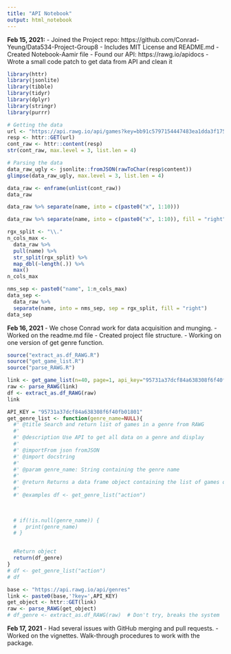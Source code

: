 ```yaml
---
title: "API Notebook"
output: html_notebook
---
```


**Feb 15, 2021:**
- Joined the Project repo: https://github.com/Conrad-Yeung/Data534-Project-Group8
  - Includes MIT License and README.md
- Created Notebook-Aamir file
- Found our API: https://rawg.io/apidocs
- Wrote a small code patch to get data from API and clean it

```r
library(httr)
library(jsonlite)
library(tibble)
library(tidyr)
library(dplyr)
library(stringr)
library(purrr)

# Getting the data
url <- "https://api.rawg.io/api/games?key=bb91c5797154447483ea1dda3f17574e&page_size=20&page=3"
resp <- httr::GET(url)
cont_raw <- httr::content(resp)
str(cont_raw, max.level = 3, list.len = 4)

# Parsing the data
data_raw_ugly <- jsonlite::fromJSON(rawToChar(resp$content))
glimpse(data_raw_ugly, max.level = 3, list.len = 4)

data_raw <- enframe(unlist(cont_raw))
data_raw

data_raw %>% separate(name, into = c(paste0("x", 1:10)))

data_raw %>% separate(name, into = c(paste0("x", 1:10)), fill = "right")

rgx_split <- "\\."
n_cols_max <-
  data_raw %>%
  pull(name) %>% 
  str_split(rgx_split) %>% 
  map_dbl(~length(.)) %>% 
  max()
n_cols_max

nms_sep <- paste0("name", 1:n_cols_max)
data_sep <-
  data_raw %>% 
  separate(name, into = nms_sep, sep = rgx_split, fill = "right")
data_sep
```

**Feb 16, 2021**
- We chose Conrad work for data acquisition and munging.
- Worked on the readme.md file
- Created project file structure.
- Working on one version of get genre function.

```r
source("extract_as.df_RAWG.R")
source("get_game_list.R")
source("parse_RAWG.R")

link <- get_game_list(n=40, page=1, api_key="95731a37dcf84a638308f6f40fb01801")
raw <- parse_RAWG(link)
df <- extract_as.df_RAWG(raw)
link
```


```r
API_KEY = "95731a37dcf84a638308f6f40fb01801"
get_genre_list <- function(genre_name=NULL){
  #' @title Search and return list of games in a genre from RAWG 
  #'
  #' @description Use API to get all data on a genre and display
  #'
  #' @importFrom json fromJSON
  #' @import docstring
  #' 
  #' @param genre_name: String containing the genre name
  #'
  #' @return Returns a data frame object containing the list of games of a particular genre
  #'
  #' @examples df <- get_genre_list("action")
  

  
  # if(!is.null(genre_name)) {
  #   print(genre_name)
  # }


  #Return object
  return(df_genre)
}
# df <- get_genre_list("action")
# df

base <- "https://api.rawg.io/api/genres"
link <- paste0(base,'?key=',API_KEY)
get_object <- httr::GET(link)
raw <- parse_RAWG(get_object)
# df_genre <- extract_as.df_RAWG(raw)  # Don't try, breaks the system
```


**Feb 17, 2021**
- Had several issues with GitHub merging and pull requests.
- Worked on the vignettes. Walk-through procedures to work with the package.

